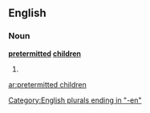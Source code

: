 ==English==

===Noun===
'''[[pretermitted]] [[child]]ren'''

# {{plural of|[[pretermitted child]]}}

[[Category:English plurals ending in "-en"]]

[[ar:pretermitted children]]
